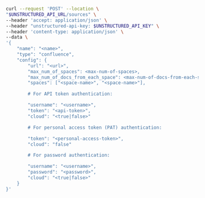 ```bash curl
curl --request 'POST' --location \
"$UNSTRUCTURED_API_URL/sources" \
--header 'accept: application/json' \
--header "unstructured-api-key: $UNSTRUCTURED_API_KEY" \
--header 'content-type: application/json' \
--data \
'{
    "name": "<name>",
    "type": "confluence",
    "config": {
        "url": "<url>",
        "max_num_of_spaces": <max-num-of-spaces>,
        "max_num_of_docs_from_each_space": <max-num-of-docs-from-each-space>,
        "spaces": ["<space-name>", "<space-name>"],

        # For API token authentication:

        "username": "<username>",
        "token": "<api-token>",
        "cloud": "<true|false>"

        # For personal access token (PAT) authentication:

        "token": "<personal-access-token>",
        "cloud": "false"

        # For password authentication:

        "username": "<username>",
        "password": "<password>",
        "cloud": "<true|false>"        
    }
}'
```